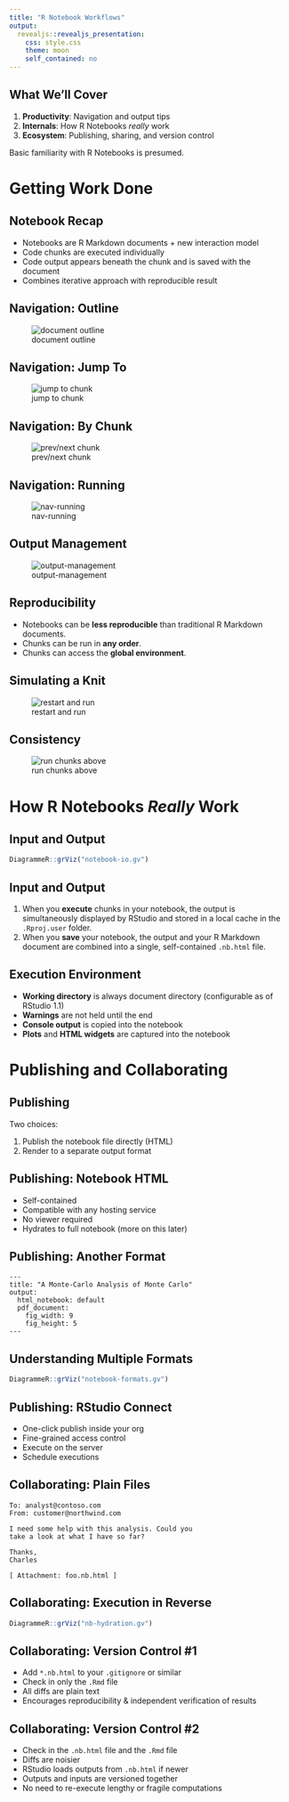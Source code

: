 ```yaml
---
title: "R Notebook Workflows"
output: 
  revealjs::revealjs_presentation:
    css: style.css
    theme: moon
    self_contained: no
---
```


## What We'll Cover

1. **Productivity**: Navigation and output tips
1. **Internals**: How R Notebooks *really* work
1. **Ecosystem**: Publishing, sharing, and version control

Basic familiarity with R Notebooks is presumed.

# Getting Work Done

## Notebook Recap

- Notebooks are R Markdown documents + new interaction model
- Code chunks are executed individually 
- Code output appears beneath the chunk and is saved with the document 
- Combines iterative approach with reproducible result

## Navigation: Outline

![document outline](outline.png)

## Navigation: Jump To

![jump to chunk](jump-to.png)

## Navigation: By Chunk

![prev/next chunk](nav-chunks.png)

## Navigation: Running

![nav-running](nav-running.png)

## Output Management

![output-management](output-management.png)

## Reproducibility

- Notebooks can be **less reproducible** than traditional R Markdown documents.
- Chunks can be run in **any order**. 
- Chunks can access the **global environment**.

## Simulating a Knit

![restart and run](restart-and-run.png)

## Consistency

![run chunks above](run-chunks-above.png)

# How R Notebooks *Really* Work

## Input and Output

```r
DiagrammeR::grViz("notebook-io.gv")
```

## Input and Output

1. When you **execute** chunks in your notebook, the output is simultaneously displayed by RStudio and stored in a local cache in the `.Rproj.user` folder.
1. When you **save** your notebook, the output and your R Markdown document are combined into a single, self-contained `.nb.html` file.

## Execution Environment

- **Working directory** is always document directory (configurable as of RStudio 1.1)
- **Warnings** are not held until the end
- **Console output** is copied into the notebook
- **Plots** and **HTML widgets** are captured into the notebook

# Publishing and Collaborating

## Publishing

Two choices:

1. Publish the notebook file directly (HTML)
1. Render to a separate output format

## Publishing: Notebook HTML

- Self-contained 
- Compatible with any hosting service
- No viewer required
- Hydrates to full notebook (more on this later)

## Publishing: Another Format

    ---
    title: "A Monte-Carlo Analysis of Monte Carlo"
    output:
      html_notebook: default
      pdf_document:
        fig_width: 9
        fig_height: 5
    ---

## Understanding Multiple Formats

```r
DiagrammeR::grViz("notebook-formats.gv")
```

## Publishing: RStudio Connect

- One-click publish inside your org
- Fine-grained access control
- Execute on the server
- Schedule executions 

## Collaborating: Plain Files

    To: analyst@contoso.com
    From: customer@northwind.com
    
    I need some help with this analysis. Could you 
    take a look at what I have so far?
    
    Thanks,
    Charles
    
    [ Attachment: foo.nb.html ]

## Collaborating: Execution in Reverse

```r
DiagrammeR::grViz("nb-hydration.gv")
```

## Collaborating: Version Control #1

- Add `*.nb.html` to your `.gitignore` or similar
- Check in only the `.Rmd` file
- All diffs are plain text
- Encourages reproducibility & independent verification of results

## Collaborating: Version Control #2

- Check in the `.nb.html` file and the `.Rmd` file
- Diffs are noisier
- RStudio loads outputs from `.nb.html` if newer
- Outputs and inputs are versioned together
- No need to re-execute lengthy or fragile computations

